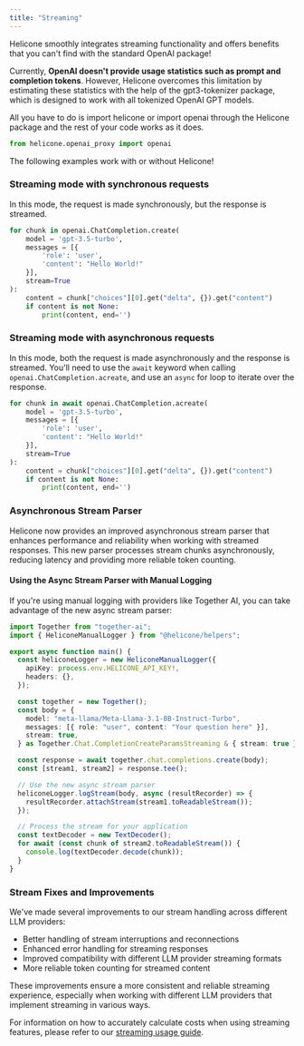```yaml
---
title: "Streaming"
---
```


Helicone smoothly integrates streaming functionality and offers benefits that you can't find with the standard OpenAI package!

Currently, **OpenAI doesn't provide usage statistics such as prompt and completion tokens**. However, Helicone overcomes this limitation by estimating these statistics with the help of the gpt3-tokenizer package, which is designed to work with all tokenized OpenAI GPT models.

All you have to do is import helicone or import openai through the Helicone package and the rest of your code works as it does.

```python
from helicone.openai_proxy import openai
```

The following examples work with or without Helicone!

### Streaming mode with synchronous requests

In this mode, the request is made synchronously, but the response is streamed.

```python
for chunk in openai.ChatCompletion.create(
    model = 'gpt-3.5-turbo',
    messages = [{
        'role': 'user',
        'content': "Hello World!"
    }],
    stream=True
):
    content = chunk["choices"][0].get("delta", {}).get("content")
    if content is not None:
        print(content, end='')
```

### Streaming mode with asynchronous requests

In this mode, both the request is made asynchronously and the response is streamed. You'll need to use the `await` keyword when calling `openai.ChatCompletion.acreate`, and use an `async` for loop to iterate over the response.

```python
for chunk in await openai.ChatCompletion.acreate(
    model = 'gpt-3.5-turbo',
    messages = [{
        'role': 'user',
        'content': "Hello World!"
    }],
    stream=True
):
    content = chunk["choices"][0].get("delta", {}).get("content")
    if content is not None:
        print(content, end='')
```

### Asynchronous Stream Parser

Helicone now provides an improved asynchronous stream parser that enhances performance and reliability when working with streamed responses. This new parser processes stream chunks asynchronously, reducing latency and providing more reliable token counting.

#### Using the Async Stream Parser with Manual Logging

If you're using manual logging with providers like Together AI, you can take advantage of the new async stream parser:

```typescript
import Together from "together-ai";
import { HeliconeManualLogger } from "@helicone/helpers";

export async function main() {
  const heliconeLogger = new HeliconeManualLogger({
    apiKey: process.env.HELICONE_API_KEY!,
    headers: {},
  });

  const together = new Together();
  const body = {
    model: "meta-llama/Meta-Llama-3.1-8B-Instruct-Turbo",
    messages: [{ role: "user", content: "Your question here" }],
    stream: true,
  } as Together.Chat.CompletionCreateParamsStreaming & { stream: true };

  const response = await together.chat.completions.create(body);
  const [stream1, stream2] = response.tee();

  // Use the new async stream parser
  heliconeLogger.logStream(body, async (resultRecorder) => {
    resultRecorder.attachStream(stream1.toReadableStream());
  });

  // Process the stream for your application
  const textDecoder = new TextDecoder();
  for await (const chunk of stream2.toReadableStream()) {
    console.log(textDecoder.decode(chunk));
  }
}
```

### Stream Fixes and Improvements

We've made several improvements to our stream handling across different LLM providers:

- Better handling of stream interruptions and reconnections
- Enhanced error handling for streaming responses
- Improved compatibility with different LLM provider streaming formats
- More reliable token counting for streamed content

These improvements ensure a more consistent and reliable streaming experience, especially when working with different LLM providers that implement streaming in various ways.

For information on how to accurately calculate costs when using streaming features, please refer to our [streaming usage guide](/faq/enable-stream-usage).
